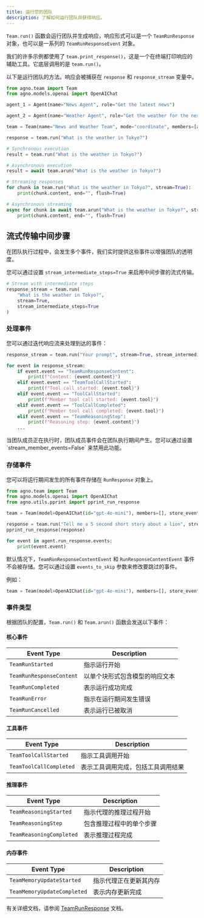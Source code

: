 ```yaml
---
title: 运行您的团队
description: 了解如何运行团队并获得响应。
---
```


`Team.run()` 函数会运行团队并生成响应，响应形式可以是一个 `TeamRunResponse` 对象，也可以是一系列的 `TeamRunResponseEvent` 对象。

我们的许多示例都使用了 `team.print_response()`，这是一个在终端打印响应的辅助工具。它底层调用的是 `team.run()`。

以下是运行团队的方法。响应会被捕获在 `response` 和 `response_stream` 变量中。

```python
from agno.team import Team
from agno.models.openai import OpenAIChat

agent_1 = Agent(name="News Agent", role="Get the latest news")

agent_2 = Agent(name="Weather Agent", role="Get the weather for the next 7 days")

team = Team(name="News and Weather Team", mode="coordinate", members=[agent_1, agent_2])

response = team.run("What is the weather in Tokyo?")

# Synchronous execution
result = team.run("What is the weather in Tokyo?")

# Asynchronous execution
result = await team.arun("What is the weather in Tokyo?")

# Streaming responses
for chunk in team.run("What is the weather in Tokyo?", stream=True):
    print(chunk.content, end="", flush=True)

# Asynchronous streaming
async for chunk in await team.arun("What is the weather in Tokyo?", stream=True):
    print(chunk.content, end="", flush=True)
```


## 流式传输中间步骤

在团队执行过程中，会发生多个事件，我们实时提供这些事件以增强团队的透明度。

您可以通过设置 `stream_intermediate_steps=True` 来启用中间步骤的流式传输。

```python
# Stream with intermediate steps
response_stream = team.run(
    "What is the weather in Tokyo?",
    stream=True,
    stream_intermediate_steps=True
)
```

### 处理事件

您可以通过迭代响应流来处理到达的事件：

```python
response_stream = team.run("Your prompt", stream=True, stream_intermediate_steps=True)

for event in response_stream:
    if event.event == "TeamRunResponseContent":
        print(f"Content: {event.content}")
    elif event.event == "TeamToolCallStarted":
        print(f"Tool call started: {event.tool}")
    elif event.event == "ToolCallStarted":
        print(f"Member tool call started: {event.tool}")
    elif event.event == "ToolCallCompleted":
        print(f"Member tool call completed: {event.tool}")
    elif event.event == "TeamReasoningStep":
        print(f"Reasoning step: {event.content}")
    ...
```

<Note>
当团队成员正在执行时，团队成员事件会在团队执行期间产生。您可以通过设置 `stream_member_events=False` 来禁用此功能。
</Note>


### 存储事件

您可以将运行期间发生的所有事件存储在 `RunResponse` 对象上。

```python
from agno.team import Team
from agno.models.openai import OpenAIChat
from agno.utils.pprint import pprint_run_response

team = Team(model=OpenAIChat(id="gpt-4o-mini"), members=[], store_events=True)

response = team.run("Tell me a 5 second short story about a lion", stream=True, stream_intermediate_steps=True)
pprint_run_response(response)

for event in agent.run_response.events:
    print(event.event)
```

默认情况下，`TeamRunResponseContentEvent` 和 `RunResponseContentEvent` 事件不会被存储。您可以通过设置 `events_to_skip` 参数来修改要跳过的事件。

例如：

```python
team = Team(model=OpenAIChat(id="gpt-4o-mini"), members=[], store_events=True, events_to_skip=[TeamRunEvent.run_started.value])
```

### 事件类型

根据团队的配置，`Team.run()` 和 `Team.arun()` 函数会发送以下事件：

#### 核心事件
| Event Type | Description |
|------------|-------------|
| `TeamRunStarted` | 指示运行开始 |
| `TeamRunResponseContent` | 以单个块形式包含模型的响应文本 |
| `TeamRunCompleted` | 表示运行成功完成 |
| `TeamRunError` | 指示在运行期间发生错误 |
| `TeamRunCancelled` | 表示运行已被取消 |

#### 工具事件
| Event Type | Description |
|------------|-------------|
| `TeamToolCallStarted` | 指示工具调用开始 |
| `TeamToolCallCompleted` | 表示工具调用完成，包括工具调用结果 |

#### 推理事件
| Event Type | Description |
|------------|-------------|
| `TeamReasoningStarted` | 指示代理的推理过程开始 |
| `TeamReasoningStep` | 包含推理过程中的单个步骤 |
| `TeamReasoningCompleted` | 表示推理过程完成 |

#### 内存事件
| Event Type | Description |
|------------|-------------|
| `TeamMemoryUpdateStarted` | 指示代理正在更新其内存 |
| `TeamMemoryUpdateCompleted` | 表示内存更新完成 |

有关详细文档，请参阅 [TeamRunResponse](/reference/teams/team-response) 文档。